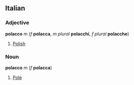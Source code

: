 ==Italian==
===Adjective===
'''polacco''' ''m'' (''f'' '''polacca''', ''m plural'' '''polacchi''', ''f plural'' '''polacche''')

#[[Polish]]

===Noun===
'''polacco''' ''m'' (''f'' '''polacca''')

#[[Pole]]